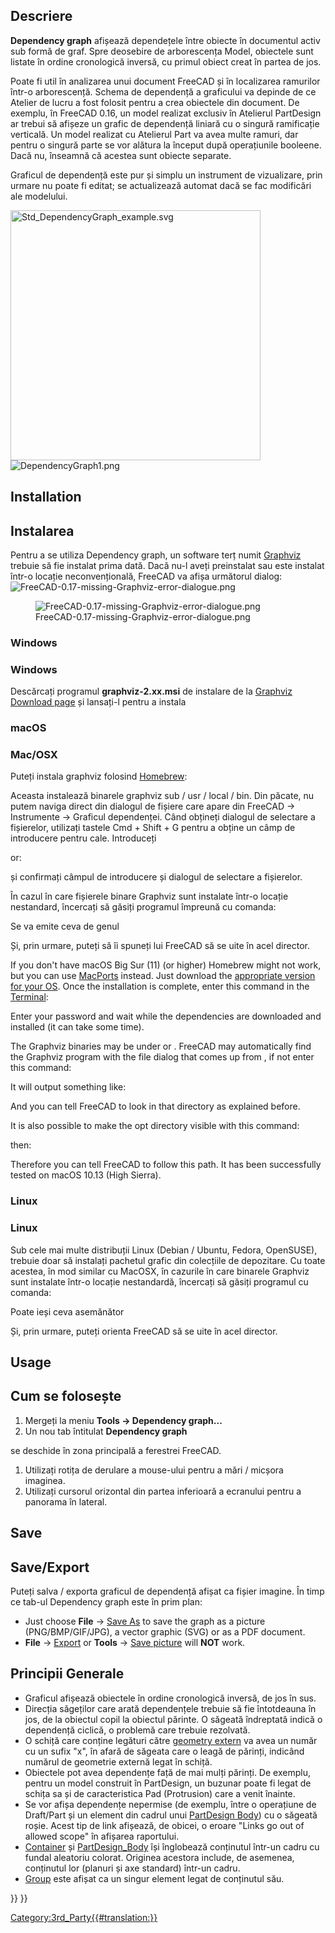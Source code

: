 <languages/>

{{Docnav
|[[Std_SceneInspector|SceneInspector]]
|[[Std_ExportDependencyGraph|ExportDependencyGraph]]
|[[Std_Tools_Menu|Std Tools Menu]]
|IconL=Std_SceneInspector.svg
|IconR=
|IconC=Freecad.svg
}}

<div class="mw-translate-fuzzy">
{{GuiCommand
|Name=Std DependencyGraph
|MenuLocation=[[Std Tools Menu|Tools]] → Dependency graph...
|Workbenches=All
}}
</div>

<span id="Description"></span>
==Descriere==

<div class="mw-translate-fuzzy">
'''Dependency graph''' afișează dependețele între obiecte în documentul activ sub formă de graf. Spre deosebire de arborescența Model, obiectele sunt listate în ordine cronologică inversă, cu primul obiect creat în partea de jos.
</div>

<div class="mw-translate-fuzzy">
Poate fi util în analizarea unui document FreeCAD și în localizarea ramurilor într-o arborescență. Schema de dependență a graficului va depinde de ce Atelier de lucru a fost folosit pentru a crea obiectele din document. De exemplu, în FreeCAD 0.16, un model realizat exclusiv în Atelierul PartDesign ar trebui să afișeze un grafic de dependență liniară cu o singură ramificație verticală. Un model realizat cu Atelierul Part va avea multe ramuri, dar pentru o singură parte se vor alătura la început după operațiunile booleene. Dacă nu, înseamnă că acestea sunt obiecte separate.
</div>

Graficul de dependență este pur și simplu un instrument de vizualizare, prin urmare nu poate fi editat; se actualizează automat dacă se fac modificări ale modelului.

[[Image:Std_DependencyGraph_example.svg|400px]]
[[Image:DependencyGraph1.png|DependencyGraph1.png]]
{{clear}}

==Installation== 

<div class="mw-translate-fuzzy">
==Instalarea==
Pentru a se utiliza Dependency graph, un software terț numit  [http://graphviz.org/ Graphviz] trebuie să fie instalat prima dată. Dacă nu-l aveți preinstalat sau este instalat într-o locație neconvențională, FreeCAD va afișa următorul dialog: [[File:FreeCAD-0.17-missing-Graphviz-error-dialogue.png|center]]
</div>

[[File:FreeCAD-0.17-missing-Graphviz-error-dialogue.png]]

===Windows=== 

<div class="mw-translate-fuzzy">
===Windows===
Descărcați programul  '''graphviz-2.xx.msi''' de instalare de la  [https://graphviz.gitlab.io/_pages/Download/Download_windows.html Graphviz Download page] și lansați-l pentru a instala
</div>

===macOS=== 

<div class="mw-translate-fuzzy">
===Mac/OSX===
Puteți instala graphviz folosind [https://brew.sh/ Homebrew]:
</div>

{{Code|lang=text|code=
brew install graphviz
}}

<div class="mw-translate-fuzzy">
Aceasta instalează binarele graphviz sub / usr / local / bin. Din păcate, nu putem naviga direct din dialogul de fișiere care apare din FreeCAD → Instrumente → Graficul dependenței.
Când obțineți dialogul de selectare a fișierelor, utilizați tastele Cmd + Shift + G pentru a obține un câmp de introducere pentru cale. Introduceți
</div>

{{Code|lang=text|code=
/usr/local/bin
}}

or:

{{Code|lang=text|code=
/opt/homebrew/bin
}}

și confirmați câmpul de introducere și dialogul de selectare a fișierelor.

<div class="mw-translate-fuzzy">
În cazul în care fișierele binare Graphviz sunt instalate într-o locație nestandard, încercați să găsiți programul împreună cu comanda:
</div>

{{Code|lang=text|code=
type dot
}}

<div class="mw-translate-fuzzy">
Se va emite ceva de genul
</div> 

{{Code|lang=text|code=
dot is /usr/local/bin/dot
}}

<div class="mw-translate-fuzzy">
Și, prin urmare, puteți să îi spuneți lui FreeCAD să se uite în acel director.
</div>

If you don't have macOS Big Sur (11) (or higher) Homebrew might not work, but you can use [https://www.macports.org/index.php MacPorts] instead. Just download the [https://www.macports.org/install.php appropriate version for your OS]. Once the installation is complete, enter this command in the [https://en.wikipedia.org/wiki/Terminal_(macOS) Terminal]:

{{Code|lang=text|code=
sudo port install graphviz
}}

Enter your password and wait while the dependencies are downloaded and installed (it can take some time).

The Graphviz binaries may be under {{FileName|/usr/local/bin}} or {{FileName|/opt/local/bin/dot}}. FreeCAD may automatically find the Graphviz program with the file dialog that comes up from {{MenuCommand|Tools → Dependency graph...}}, if not enter this command:

{{Code|lang=text|code=
type dot
}}

It will output something like:

{{Code|lang=text|code=
dot is /opt/local/bin/dot
}}

And you can tell FreeCAD to look in that directory as explained before.

It is also possible to make the opt directory visible with this command:

{{Code|lang=text|code=
defaults write com.apple.finder AppleShowAllFiles YES;
}}

then:

{{Code|lang=text|code=
killall Finder /System/Library/CoreServices/Finder.app;
}}

Therefore you can tell FreeCAD to follow this path. It has been successfully tested on macOS 10.13 (High Sierra).

===Linux=== 

<div class="mw-translate-fuzzy">
===Linux===
Sub cele mai multe distribuții Linux (Debian / Ubuntu, Fedora, OpenSUSE), trebuie doar să instalați pachetul grafic din colecțiile de depozitare. Cu toate acestea, în mod similar cu MacOSX, în cazurile în care binarele Graphviz sunt instalate într-o locație nestandardă, încercați să găsiți programul cu comanda:
</div>

{{Code|lang=text|code=
type dot
}}

Poate ieși ceva asemănător 

{{Code|lang=text|code=
dot is /usr/local/bin/dot
}}

Și, prin urmare, puteți orienta FreeCAD să se uite în acel director.

==Usage== 

<div class="mw-translate-fuzzy">
==Cum se folosește==
# Mergeți la meniu '''Tools → Dependency graph...''' 
# Un nou tab întitulat '''Dependency graph''' 
se deschide în zona principală a ferestrei FreeCAD.
# Utilizați rotița de derulare a mouse-ului pentru a mări / micșora imaginea.
# Utilizați cursorul orizontal din partea inferioară a ecranului pentru a panorama în lateral.
</div>

==Save== 

<div class="mw-translate-fuzzy">
==Save/Export==
Puteți salva / exporta graficul de dependență afișat ca fișier imagine. În timp ce tab-ul Dependency graph este în prim plan:
* Just choose '''File''' → [[Std_SaveAs|Save As]] to save the graph as a picture (PNG/BMP/GIF/JPG), a vector graphic (SVG) or as a PDF document.
* '''File''' → [[Std_Export|Export]] or '''Tools''' → [[Std ViewScreenShot|Save picture]] will '''NOT''' work.
</div>

<span id="General_principles"></span>
==Principii Generale==

<div class="mw-translate-fuzzy">
* Graficul afișează obiectele în ordine cronologică inversă, de jos în sus.
* Direcția săgeților care arată dependențele trebuie să fie întotdeauna în jos, de la obiectul copil la obiectul părinte. O săgeată îndreptată indică o dependență ciclică, o problemă care trebuie rezolvată.
* O schiță care conține legături către [[Sketcher External | geometry extern]] va avea un număr cu un sufix "x", în afară de săgeata care o leagă de părinți, indicând numărul de geometrie externă legat în schiță.
* Obiectele pot avea dependențe față de mai mulți părinți. De exemplu, pentru un model construit în PartDesign, un buzunar poate fi legat de schița sa și de caracteristica Pad (Protrusion) care a venit înainte.
* Se vor afișa dependențe nepermise (de exemplu, între o operațiune de Draft/Part și un element din cadrul unui [[PartDesign Body]]) cu o săgeată roșie. Acest tip de link afișează, de obicei, o eroare "Links go out of allowed scope" în afișarea raportului.
* [[Std Part|Container]] și [[PartDesign_Body|PartDesign_Body]] își înglobează conținutul într-un cadru cu fundal aleatoriu colorat. Originea acestora include, de asemenea, conținutul lor (planuri și axe standard) într-un cadru.
* [[Std Group | Group]] este afișat ca un singur element legat de conținutul său.
</div>


{{Docnav
|[[Std_SceneInspector|SceneInspector]]
|[[Std_ExportDependencyGraph|ExportDependencyGraph]]
|[[Std_Tools_Menu|Std Tools Menu]]
|IconL=Std_SceneInspector.svg
|IconR=
|IconC=Freecad.svg
}}

{{Std_Base_navi{{#translation:}}}}
{{Userdocnavi{{#translation:}}}}
[[Category:3rd_Party{{#translation:}}]]
